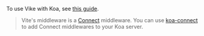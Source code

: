 
<CommunityNote url="https://koajs.com" />

To use Vike with Koa, see [this guide](https://github.com/vikejs/vike/discussions/988#discussioncomment-6332915).

> Vite's middleware is a [Connect](https://www.npmjs.com/package/connect) middleware. You can use [koa-connect](https://www.npmjs.com/package/koa-connect) to add Connect middlewares to your Koa server.
